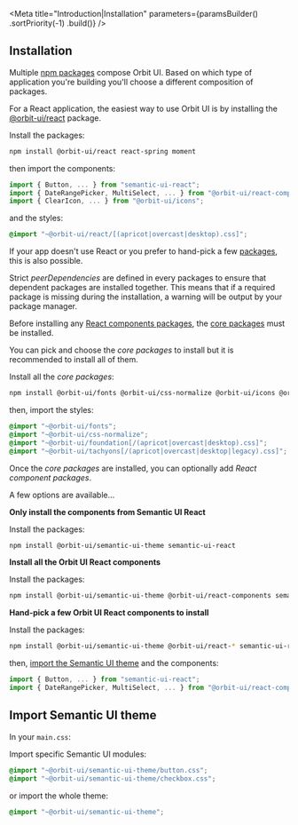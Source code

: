 
<Meta
    title="Introduction|Installation"
    parameters={paramsBuilder()
        .sortPriority(-1)
        .build()}
/>

## Installation

Multiple [npm packages](https://www.npmjs.com/settings/orbit-ui/packages) compose Orbit UI. Based on which type of application you're building you'll choose a different composition of packages.

For a React application, the easiest way to use Orbit UI is by installing the [@orbit-ui/react](https://www.npmjs.com/package/@orbit-ui/react) package.

Install the packages:

```bash
npm install @orbit-ui/react react-spring moment
```

then import the components:

```javascript
import { Button, ... } from "semantic-ui-react";
import { DateRangePicker, MultiSelect, ... } from "@orbit-ui/react-components";
import { ClearIcon, ... } from "@orbit-ui/icons";
```

and the styles:

```css
@import "~@orbit-ui/react/[(apricot|overcast|desktop).css]";
```

If your app doesn't use React or you prefer to hand-pick a few [packages](https://www.npmjs.com/settings/orbit-ui/packages), this is also possible.

Strict *peerDependencies* are defined in every packages to ensure that dependent packages are installed together. This means that if a required package is missing during the installation, a warning will be output by your package manager.

Before installing any [React components packages](https://github.com/gsoft-inc/sg-orbit#react-components), the [core packages](https://github.com/gsoft-inc/sg-orbit#core) must be installed.

You can pick and choose the *core packages* to install but it is recommended to install all of them.

Install all the *core packages*:

```bash
npm install @orbit-ui/fonts @orbit-ui/css-normalize @orbit-ui/icons @orbit-ui/foundation @orbit-ui/tachyons
```

then, import the styles:

```css
@import "~@orbit-ui/fonts";
@import "~@orbit-ui/css-normalize";
@import "~@orbit-ui/foundation[/(apricot|overcast|desktop).css]";
@import "~@orbit-ui/tachyons[/(apricot|overcast|desktop|legacy).css]";
```

Once the *core packages* are installed, you can optionally add *React component packages*.

A few options are available...

**Only install the components from Semantic UI React**

Install the packages:

```bash
npm install @orbit-ui/semantic-ui-theme semantic-ui-react
```

**Install all the Orbit UI React components**

Install the packages:

```bash
npm install @orbit-ui/semantic-ui-theme @orbit-ui/react-components semantic-ui-react react-spring styled-jsx moment lodash
```

**Hand-pick a few Orbit UI React components to install**

Install the packages:

```bash
npm install @orbit-ui/semantic-ui-theme @orbit-ui/react-* semantic-ui-react styled-jsx
```

then, [import the Semantic UI theme](#import-semantic-ui-theme) and the components:

```javascript
import { Button, ... } from "semantic-ui-react";
import { DateRangePicker, MultiSelect, ... } from "@orbit-ui/react-components";
```

## Import Semantic UI theme

In your `main.css`:

Import specific Semantic UI modules:

```css
@import "~@orbit-ui/semantic-ui-theme/button.css";
@import "~@orbit-ui/semantic-ui-theme/checkbox.css";
```

or import the whole theme:

```css
@import "~@orbit-ui/semantic-ui-theme";
```
